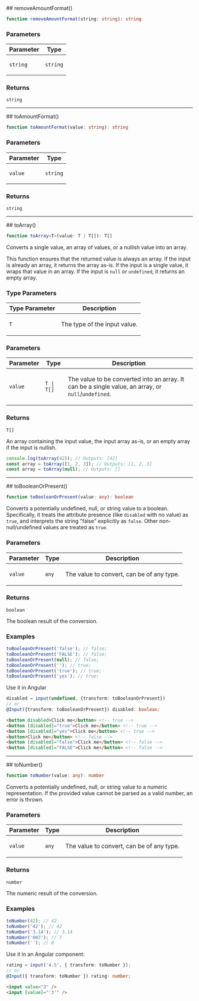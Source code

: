 
[//]: # (Do not edit directly)
[//]: # (Generated by the Cocokits TypeDoc custom theme on Sat Mar 22 2025)



<Meta title='Utils/Transform'/>
<MdxPage breadcrumb='Utils' title='Transform' tocItems={tocItems} hideThemeSwitcher={true}>
<div>
</div><div id="selection_removeamountformat">
## removeAmountFormat()

```ts
function removeAmountFormat(string: string): string
```

### Parameters

<table class="arg-type-table arg-type-table--full-width">
<thead>
<tr>
<th>Parameter</th>
<th>Type</th>
</tr>
</thead>
<tbody>
<tr>
<td>

`string`

</td>
<td>

`string`

</td>
</tr>
</tbody>
</table>

### Returns

`string`

***

</div><div id="selection_toamountformat">
## toAmountFormat()

```ts
function toAmountFormat(value: string): string
```

### Parameters

<table class="arg-type-table arg-type-table--full-width">
<thead>
<tr>
<th>Parameter</th>
<th>Type</th>
</tr>
</thead>
<tbody>
<tr>
<td>

`value`

</td>
<td>

`string`

</td>
</tr>
</tbody>
</table>

### Returns

`string`

***

</div><div id="selection_toarray">
## toArray()

```ts
function toArray<T>(value: T | T[]): T[]
```

Converts a single value, an array of values, or a nullish value into an array.

This function ensures that the returned value is always an array. If the input is already an array,
it returns the array as-is. If the input is a single value, it wraps that value in an array.
If the input is `null` or `undefined`, it returns an empty array.

### Type Parameters

<table class="arg-type-table arg-type-table--full-width">
<thead>
<tr>
<th>Type Parameter</th>
<th>Description</th>
</tr>
</thead>
<tbody>
<tr>
<td>

`T`

</td>
<td>

The type of the input value.

</td>
</tr>
</tbody>
</table>

### Parameters

<table class="arg-type-table arg-type-table--full-width">
<thead>
<tr>
<th>Parameter</th>
<th>Type</th>
<th>Description</th>
</tr>
</thead>
<tbody>
<tr>
<td>

`value`

</td>
<td>

`T | T[]`

</td>
<td>

The value to be converted into an array. It can be a single value, an array, or `null`/`undefined`.

</td>
</tr>
</tbody>
</table>

### Returns

`T[]`

An array containing the input value, the input array as-is, or an empty array if the input is nullish.

```typescript
console.log(toArray(42)); // Outputs: [42]
const array = toArray([1, 2, 3]); // Outputs: [1, 2, 3]
const array = toArray(null); // Outputs: []
```

***

</div><div id="selection_tobooleanorpresent">
## toBooleanOrPresent()

```ts
function toBooleanOrPresent(value: any): boolean
```

Converts a potentially undefined, null, or string value to a boolean.
Specifically, it treats the attribute presence (like `disabled` with no value)
as `true`, and interprets the string "false" explicitly as `false`.
Other non-null/undefined values are treated as `true`.

### Parameters

<table class="arg-type-table arg-type-table--full-width">
<thead>
<tr>
<th>Parameter</th>
<th>Type</th>
<th>Description</th>
</tr>
</thead>
<tbody>
<tr>
<td>

`value`

</td>
<td>

`any`

</td>
<td>

The value to convert, can be of any type.

</td>
</tr>
</tbody>
</table>

### Returns

`boolean`

The boolean result of the conversion.

### Examples

```typescript
toBooleanOrPresent('false'); // false;
toBooleanOrPresent('FALSE'); // false;
toBooleanOrPresent(null); // false;
toBooleanOrPresent(''); // true;
toBooleanOrPresent('true'); // true;
toBooleanOrPresent('yes'); // true;
```

Use it in Angular
```typescript
disabled = input(undefined, {transform: toBooleanOrPresent})
// or
@Input({transform: toBooleanOrPresent}) disabled: boolean;
```
```html
<button disabled>Click me</button> <!-- true -->
<button [disabled]="true">Click me</button> <!-- true -->
<button [disabled]="yes">Click me</button> <!-- true -->
<button>Click me</button> <!-- false -->
<button [disabled]="false">Click me</button> <!-- false -->
<button [disabled]="FALSE">Click me</button> <!-- false -->
```

***

</div><div id="selection_tonumber">
## toNumber()

```ts
function toNumber(value: any): number
```

Converts a potentially undefined, null, or string value to a numeric representation.
If the provided value cannot be parsed as a valid number, an error is thrown.

### Parameters

<table class="arg-type-table arg-type-table--full-width">
<thead>
<tr>
<th>Parameter</th>
<th>Type</th>
<th>Description</th>
</tr>
</thead>
<tbody>
<tr>
<td>

`value`

</td>
<td>

`any`

</td>
<td>

The value to convert, can be of any type.

</td>
</tr>
</tbody>
</table>

### Returns

`number`

The numeric result of the conversion.

### Examples

```typescript
toNumber(42); // 42
toNumber('42'); // 42
toNumber('3.14'); // 3.14
toNumber('007'); // 7
toNumber(''); // 0
```

Use it in an Angular component:
```typescript
rating = input('4.5', { transform: toNumber });
// or
@Input({ transform: toNumber }) rating: number;
```
```html
<input value="3" />
<input [value]="'3'" />
```

</div>
</MdxPage>
